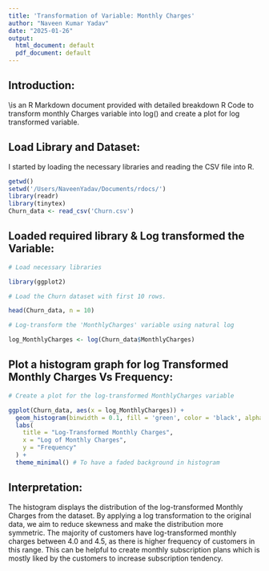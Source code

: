 ```yaml
---
title: 'Transformation of Variable: Monthly Charges'
author: "Naveen Kumar Yadav"
date: "2025-01-26"
output:
  html_document: default
  pdf_document: default
---
```


## Introduction:

\\\This is an R Markdown document provided with detailed breakdown R Code to transform monthly Charges variable into log() and create a plot for log transformed variable.

## Load Library and Dataset:

I started by loading the necessary libraries and reading the CSV file into R.

```r
getwd()
setwd('/Users/NaveenYadav/Documents/rdocs/')
library(readr)
library(tinytex)
Churn_data <- read_csv('Churn.csv')
```

## Loaded required library & Log transformed the Variable:

```r
# Load necessary libraries

library(ggplot2)

# Load the Churn dataset with first 10 rows.

head(Churn_data, n = 10)

# Log-transform the 'MonthlyCharges' variable using natural log

log_MonthlyCharges <- log(Churn_data$MonthlyCharges)
```

## Plot a histogram graph for log Transformed Monthly Charges Vs Frequency:

```r
# Create a plot for the log-transformed MonthlyCharges variable

ggplot(Churn_data, aes(x = log_MonthlyCharges)) +
  geom_histogram(binwidth = 0.1, fill = 'green', color = 'black', alpha = 0.7) +
  labs(
    title = "Log-Transformed Monthly Charges",
    x = "Log of Monthly Charges",
    y = "Frequency"
  ) +
  theme_minimal() # To have a faded background in histogram
```

## Interpretation:
The histogram displays the distribution of the log-transformed Monthly Charges from the dataset. By applying a log transformation to the original data, we aim to reduce skewness and make the distribution more symmetric. The majority of customers have log-transformed monthly charges between 4.0 and 4.5, as there is higher frequency of customers in this range. This can be helpful to create monthly subscription plans which is mostly liked by the customers to increase subscription tendency.